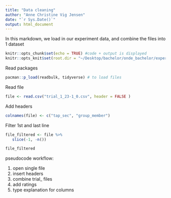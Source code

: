 ```yaml
---
title: "Data cleaning"
author: "Anne Christine Vig Jensen"
date: "`r Sys.Date()`"
output: html_document
---
```


In this markdown, we load in our experiment data, and combine the files into 1 dataset 

```r
knitr::opts_chunk$set(echo = TRUE) #code + output is displayed 
knitr::opts_knit$set(root.dir = "~/Desktop/bachelor/onde_bachelor/experiment_folder/data") # set working directory 
```

Read packages 
```r
pacman::p_load(readbulk, tidyverse) # to load files 
```

Read file 
```r
file <- read.csv("trial_1_23-1_0.csv", header = FALSE )
```

Add headers 
```r
colnames(file) <- c("tap_sec", "group_member")
```


Filter 1st and last line 
```r
file_filtered <- file %>% 
   slice(-1, -n())

file_filtered
```


pseudocode workflow: 

1. open single file 
2. insert headers
3. combine trial_ files
4. add ratings 
5. type explanation for columns 